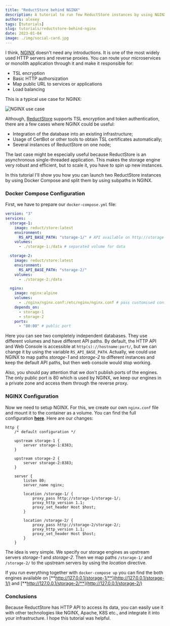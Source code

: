 ```yaml
---
title: "ReductStore behind NGINX"
description: A tutorial to run few ReductStore instances by using NGINX as a reverse proxy
authors: alexey
tags: [tutorials]
slug: tutorials/reductstore-behind-nginx
date: 2023-01-04
image: ./img/social-card.jpg
---
```


I think, [NGINX][1] doesn't need any introductions. It is one of the most widely used HTTP servers and reverse proxies.
You can route your microservices or monolith application through it and make it responsible for:

- TSL encryption
- Basic HTTP authorsization
- Map public URL to services or applications
- Load balancing

<!--truncate-->

This is a typical use case for NGINX:

![NGINX use case](./img/nginx-use-case.jpeg)

Although, [ReductStore][2] supports TSL encryption and token authentication, there are a few cases where NGINX could
be useful:

- Integration of the database into an existing infrastructure;
- Usage of CertBot or other tools to obtain TSL certificates automatically;
- Several instances of ReductStore on one node;

The last case might be especially useful because ReductStore is an asynchronous single-threaded application. This makes
the storage engine very robust and efficient, but to scale it, you have to spin up new instances.

In this tutorial I'll show you how you can launch two ReductStore instances by using Docker Compose and split them by
using subpaths in NGINX.

### Docker Compose Configuration

First, we have to prepare our `docker-compose.yml` file:

```yaml
version: "3"
services:
  storage-1:
    image: reduct/store:latest
    environment:
      RS_API_BASE_PATH: "storage-1/" # API available on http://storage-1/storage-1
    volumes:
      - ./storage-1:/data # separated volume for data

  storage-2:
    image: reduct/store:latest
    environment:
      RS_API_BASE_PATH: "storage-2/"
    volumes:
      - ./storage-2:/data

  nginx:
    image: nginx:alpine
    volumes:
      - ./nginx/nginx.conf:/etc/nginx/nginx.conf # pass customised configuration to NGINX
    depends_on:
      - storage-1
      - storage-2
    ports:
      - "80:80" # public port
```

Here you can see two completely independent databases. They use different volumes and have different API paths.
By default, the HTTP API and Web Console is accessible at `http(s)://hostname:port/`, but we can change it by using the
variable
`RS_API_BASE_PATH`. Actually, we could use NGINX to map paths _storage-1_ and _storage-2_ to different instances and
keep
the default API paths, but then web console would stop working.

Also, you should pay attention that we don't publish ports of the engines. The only public port is 80 which is used by
NGINX, we keep our engines in a private zone and access them through the reverse proxy.

### NGINX Configuration

Now we need to setup NGINX. For this, we create our own `nginx.conf` file and mount it to the container as a volume.
You can find the full configuration [**here**](https://github.com/reductstore/nginx-example/blob/main/nginx/nginx.conf).
Here are our changes:

```
http {
    /* default configuration */

    upstream storage-1 {
        server storage-1:8383;
    }

    upstream storage-2 {
        server storage-2:8383;
    }

    server {
        listen 80;
        server_name nginx;

        location /storage-1/ {
            proxy_pass http://storage-1/storage-1/;
            proxy_http_version 1.1;
            proxy_set_header Host $host;
        }

        location /storage-2/ {
            proxy_pass http://storage-2/storage-2/;
            proxy_http_version 1.1;
            proxy_set_header Host $host;
        }
    }
```

The idea is very simple. We specify our storage engines as upstream servers _storage-1_ and _storage-2_. Then
we map paths `/storage-1/` and `/storage-2/` to the upstream servers by using the _location_ directive.

If you run everything together with `docker-compose up` you can find the both engines available
on [**http://127.0.0.1/storage-1/**](http://127.0.0.1/storage-1/)
and [**http://127.0.0.1/storage-2/**](http://127.0.0.1/storage-2/)

### Conclusions

Because ReductStore has HTTP API to access its data, you can easily use it with other technologies like NGINX, Apache,
K8S etc., and integrate it into your infrastructure. I hope this tutorial was helpful.

[1]: https://www.f5.com/go/product/welcome-to-nginx
[2]: https://www.reduct.store/
